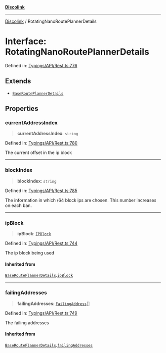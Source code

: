 [**Discolink**](../README.md)

***

[Discolink](../globals.md) / RotatingNanoRoutePlannerDetails

# Interface: RotatingNanoRoutePlannerDetails

Defined in: [Typings/API/Rest.ts:776](https://github.com/Archayu/discolink/blob/ddfd70ea55cc6996bf3567765f64fb3824cd3f79/src/Typings/API/Rest.ts#L776)

## Extends

- [`BaseRoutePlannerDetails`](BaseRoutePlannerDetails.md)

## Properties

### currentAddressIndex

> **currentAddressIndex**: `string`

Defined in: [Typings/API/Rest.ts:780](https://github.com/Archayu/discolink/blob/ddfd70ea55cc6996bf3567765f64fb3824cd3f79/src/Typings/API/Rest.ts#L780)

The current offset in the ip block

***

### blockIndex

> **blockIndex**: `string`

Defined in: [Typings/API/Rest.ts:785](https://github.com/Archayu/discolink/blob/ddfd70ea55cc6996bf3567765f64fb3824cd3f79/src/Typings/API/Rest.ts#L785)

The information in which /64 block ips are chosen. This number increases on each ban.

***

### ipBlock

> **ipBlock**: [`IPBlock`](IPBlock.md)

Defined in: [Typings/API/Rest.ts:744](https://github.com/Archayu/discolink/blob/ddfd70ea55cc6996bf3567765f64fb3824cd3f79/src/Typings/API/Rest.ts#L744)

The ip block being used

#### Inherited from

[`BaseRoutePlannerDetails`](BaseRoutePlannerDetails.md).[`ipBlock`](BaseRoutePlannerDetails.md#ipblock)

***

### failingAddresses

> **failingAddresses**: [`FailingAddress`](FailingAddress.md)[]

Defined in: [Typings/API/Rest.ts:749](https://github.com/Archayu/discolink/blob/ddfd70ea55cc6996bf3567765f64fb3824cd3f79/src/Typings/API/Rest.ts#L749)

The failing addresses

#### Inherited from

[`BaseRoutePlannerDetails`](BaseRoutePlannerDetails.md).[`failingAddresses`](BaseRoutePlannerDetails.md#failingaddresses)
